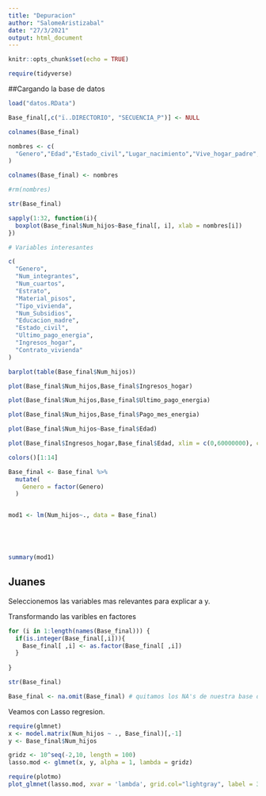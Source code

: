 ```yaml
---
title: "Depuracion"
author: "SalomeAristizabal"
date: "27/3/2021"
output: html_document
---
```


```r
knitr::opts_chunk$set(echo = TRUE)
```

```r
require(tidyverse)
```


##Cargando la base de datos

```r
load("datos.RData")
```

```r
Base_final[,c("ï..DIRECTORIO", "SECUENCIA_P")] <- NULL
```


```r
colnames(Base_final)
```
```r
nombres <- c(
  "Genero","Edad","Estado_civil","Lugar_nacimiento","Vive_hogar_padre","Educacion_padre","Vive_hogar_madre","Educacion_madre","Etnia","Num_Subsidios","Cant_hogares_vivienda","Tipo_vivienda","Material_pisos","Energia_electrica","Estrato","Acueducto","Alcantarillado","Nivel_educativo","Estudia","Afiliado","Salud_general","Uso_celular","Num_cuartos","Gas_natural","Telefonia_fija","Ingresos_hogar","Contrato_vivienda","Ultimo_pago_energia","Pago_mes_energia","Num_integrantes","Num_hijos"
)
```

```r
colnames(Base_final) <- nombres
```

```r
#rm(nombres)
```

```r
str(Base_final)
```



```r
sapply(1:32, function(i){
  boxplot(Base_final$Num_hijos~Base_final[, i], xlab = nombres[i])
})
```
```r
# Variables interesantes

c(
  "Genero",
  "Num_integrantes",
  "Num_cuartos",
  "Estrato",
  "Material_pisos",
  "Tipo_vivienda",
  "Num_Subsidios",
  "Educacion_madre",
  "Estado_civil",
  "Ultimo_pago_energia",
  "Ingresos_hogar",
  "Contrato_vivienda"
)
```


```r
barplot(table(Base_final$Num_hijos))
```
```r
plot(Base_final$Num_hijos,Base_final$Ingresos_hogar)
```

```r
plot(Base_final$Num_hijos,Base_final$Ultimo_pago_energia)
```

```r
plot(Base_final$Num_hijos,Base_final$Pago_mes_energia)
```

```r
plot(Base_final$Num_hijos~Base_final$Edad)
```

```r
plot(Base_final$Ingresos_hogar,Base_final$Edad, xlim = c(0,60000000), col = rainbow(7, start = 0, end = 0.5)[Base_final$Num_hijos], pch=19)
```


```r
colors()[1:14]
```


```r

Base_final <- Base_final %>% 
  mutate(
    Genero = factor(Genero)
  )


mod1 <- lm(Num_hijos~., data = Base_final)





summary(mod1)
```

## Juanes


Seleccionemos las variables mas relevantes para explicar a y.

Transformando las varibles en factores

```r

for (i in 1:length(names(Base_final))) {
  if(is.integer(Base_final[,i])){
    Base_final[ ,i] <- as.factor(Base_final[ ,i])
  }
  
}

str(Base_final)

Base_final <- na.omit(Base_final) # quitamos los NA's de nuestra base de datos
```

Veamos con Lasso regresion.

```r
require(glmnet)
x <- model.matrix(Num_hijos ~ ., Base_final)[,-1]
y <- Base_final$Num_hijos

gridz <- 10^seq(-2,10, length = 100)
lasso.mod <- glmnet(x, y, alpha = 1, lambda = gridz)
```

```r
require(plotmo)
plot_glmnet(lasso.mod, xvar = 'lambda', grid.col="lightgray", label = 31, xlim = c(-5, 0))
```




















